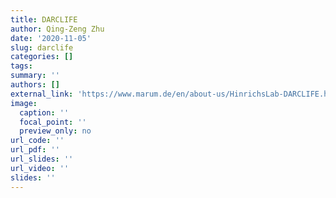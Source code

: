 ```yaml
---
title: DARCLIFE
author: Qing-Zeng Zhu
date: '2020-11-05'
slug: darclife
categories: []
tags: 
summary: ''
authors: []
external_link: 'https://www.marum.de/en/about-us/HinrichsLab-DARCLIFE.html'
image:
  caption: ''
  focal_point: ''
  preview_only: no
url_code: ''
url_pdf: ''
url_slides: ''
url_video: ''
slides: ''
---
```

